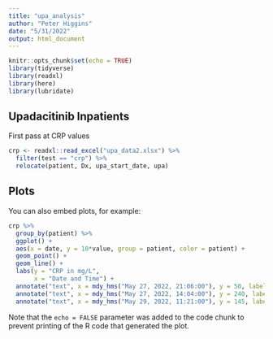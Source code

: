 ```yaml
---
title: "upa_analysis"
author: "Peter Higgins"
date: "5/31/2022"
output: html_document
---
```


```r
knitr::opts_chunk$set(echo = TRUE)
library(tidyverse)
library(readxl)
library(here)
library(lubridate)
```

## Upadacitinib Inpatients

First pass at CRP values

```r
crp <- readxl::read_excel("upa_data2.xlsx") %>%
  filter(test == "crp") %>% 
  relocate(patient, Dx, upa_start_date, upa)

```

##  Plots

You can also embed plots, for example:

```r
crp %>% 
  group_by(patient) %>% 
  ggplot() +
  aes(x = date, y = 10*value, group = patient, color = patient) +
  geom_point() +
  geom_line() +
  labs(y = "CRP in mg/L",
       x = "Date and Time") +
  annotate("text", x = mdy_hms("May 27, 2022, 21:06:00"), y = 50, label= "Upa start", color = "blue"  ) +
  annotate("text", x = mdy_hms("May 27, 2022, 14:04:00"), y = 240, label= "Upa start", color = "forestgreen") +
  annotate("text", x = mdy_hms("May 29, 2022, 11:21:00"), y = 145, label= "Upa start", color = "red")
```

Note that the `echo = FALSE` parameter was added to the code chunk to prevent printing of the R code that generated the plot.
